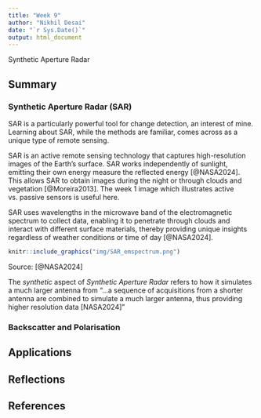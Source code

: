```yaml
---
title: "Week 9"
author: "Nikhil Desai"
date: "`r Sys.Date()`"
output: html_document
---
```


Synthetic Aperture Radar

## Summary

### Synthetic Aperture Radar (SAR) 

SAR is a particularly powerful tool for change detection, an interest of mine. Learning about SAR, while the methods are familiar, comes across as a unique type of remote sensing. 

SAR is an active remote sensing technology that captures high-resolution images of the Earth's surface. SAR works independently of sunlight, emitting their own energy measure the reflected energy [@NASA2024]. This allows SAR to obtain images during the night or through clouds and vegetation [@Moreira2013]. The week 1 image which illustrates active vs. passive sensors is useful here.

SAR uses wavelengths in the microwave band of the electromagnetic spectrum to collect data, enabling it to penetrate through clouds and interact with different surface materials, thereby providing unique insights regardless of weather conditions or time of day [@NASA2024].

```r
knitr::include_graphics("img/SAR_emspectrum.png")
```
Source: [@NASA2024]

The *synthetic* aspect of *Synthetic Aperture Radar* refers to how it simulates a much larger antenna from "...a sequence of acquisitions from a shorter antenna are combined to simulate a much larger antenna, thus providing higher resolution data [NASA2024]"

### Backscatter and Polarisation 

## Applications

## Reflections

## References
